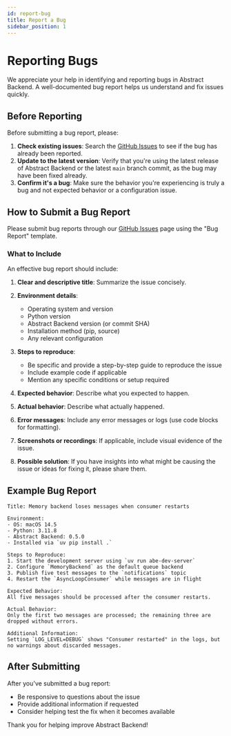 ```yaml
---
id: report-bug
title: Report a Bug
sidebar_position: 1
---
```


# Reporting Bugs

We appreciate your help in identifying and reporting bugs in Abstract Backend. A well-documented bug report helps us understand and fix issues quickly.

## Before Reporting

Before submitting a bug report, please:

1. **Check existing issues**: Search the [GitHub Issues](https://github.com/Chisanan232/abstract-backend/issues) to see if the bug has already been reported.
2. **Update to the latest version**: Verify that you're using the latest release of Abstract Backend or the latest `main` branch commit, as the bug may have been fixed already.
3. **Confirm it's a bug**: Make sure the behavior you're experiencing is truly a bug and not expected behavior or a configuration issue.

## How to Submit a Bug Report

Please submit bug reports through our [GitHub Issues](https://github.com/Chisanan232/abstract-backend/issues) page using the "Bug Report" template.

### What to Include

An effective bug report should include:

1. **Clear and descriptive title**: Summarize the issue concisely.
2. **Environment details**:
   - Operating system and version
   - Python version
   - Abstract Backend version (or commit SHA)
   - Installation method (pip, source)
   - Any relevant configuration

3. **Steps to reproduce**:
   - Be specific and provide a step-by-step guide to reproduce the issue
   - Include example code if applicable
   - Mention any specific conditions or setup required

4. **Expected behavior**: Describe what you expected to happen.

5. **Actual behavior**: Describe what actually happened.

6. **Error messages**: Include any error messages or logs (use code blocks for formatting).

7. **Screenshots or recordings**: If applicable, include visual evidence of the issue.

8. **Possible solution**: If you have insights into what might be causing the issue or ideas for fixing it, please share them.

## Example Bug Report

```
Title: Memory backend loses messages when consumer restarts

Environment:
- OS: macOS 14.5
- Python: 3.11.8
- Abstract Backend: 0.5.0
- Installed via `uv pip install .`

Steps to Reproduce:
1. Start the development server using `uv run abe-dev-server`
2. Configure `MemoryBackend` as the default queue backend
3. Publish five test messages to the `notifications` topic
4. Restart the `AsyncLoopConsumer` while messages are in flight

Expected Behavior:
All five messages should be processed after the consumer restarts.

Actual Behavior:
Only the first two messages are processed; the remaining three are dropped without errors.

Additional Information:
Setting `LOG_LEVEL=DEBUG` shows "Consumer restarted" in the logs, but no warnings about discarded messages.
```

## After Submitting

After you've submitted a bug report:

- Be responsive to questions about the issue
- Provide additional information if requested
- Consider helping test the fix when it becomes available

Thank you for helping improve Abstract Backend!
